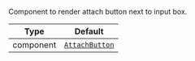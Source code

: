 Component to render attach button next to input box.

| Type | Default |
| - | - |
| component | [`AttachButton`](/reactnative/ui-components/attach-button) |
